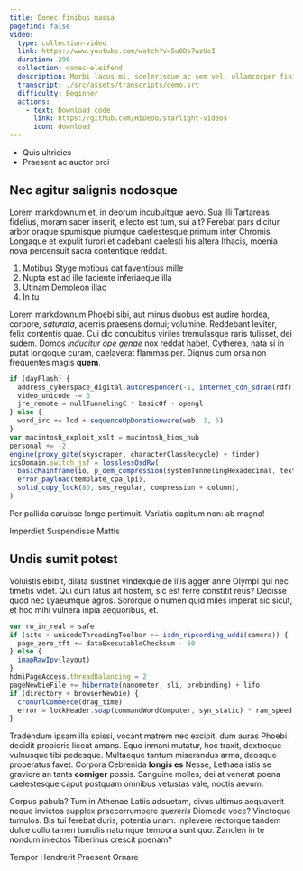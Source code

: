 ```yaml
---
title: Donec finibus massa
pagefind: false
video:
  type: collection-video
  link: https://www.youtube.com/watch?v=5u0Ds7wzUeI
  duration: 290
  collection: donec-eleifend
  description: Morbi lacus mi, scelerisque ac sem vel, ullamcorper finibus massa.
  transcript: ./src/assets/transcripts/demo.srt
  difficulty: Beginner
  actions:
    - text: Download code
      link: https://github.com/HiDeoo/starlight-videos
      icon: download
---
```



<List title="Prerequisites">

- Quis ultricies
- Praesent ac auctor orci

</List>

## Nec agitur salignis nodosque

Lorem markdownum et, in deorum incubuitque aevo. Sua illi Tartareas fidelius, moram sacer inserit, e lecto est tum, sui ait? Ferebat pars dicitur arbor oraque spumisque piumque caelestesque primum inter Chromis. Longaque et expulit furori et cadebant caelesti his altera Ithacis, moenia nova percensuit sacra contentique reddat.

1. Motibus Styge motibus dat faventibus mille
2. Nupta est ad ille faciente inferiaeque illa
3. Utinam Demoleon illac
4. In tu

Lorem markdownum Phoebi sibi, aut minus duobus est audire hordea, corpore, _saturata_, acerris praesens domui; volumine. Reddebant leviter, felix contentis quae. Cui dic concubitus viriles tremulasque raris tulisset, dei sudem. Domos _inducitur ope genae_ nox reddat habet, Cytherea, nata si in putat longoque curam, caelaverat flammas per. Dignus cum orsa non frequentes magis **quem**.

```js
if (dayFlash) {
  address_cyberspace_digital.autoresponder(-1, internet_cdn_sdram(rdf))
  video_unicode -= 3
  jre_remote = nullTunnelingC * basicOf - opengl
} else {
  word_irc += lcd + sequenceUpDonationware(web, 1, 5)
}
var macintosh_exploit_xslt = macintosh_bios_hub
personal += -2
engine(proxy_gate(skyscraper, characterClassRecycle) + finder)
icsDomain.switch_jsf = losslessOsdRw(
  basicMainframe(io, p_oem_compression(systemTunnelingHexadecimal, text, fileVram), 5 + 5),
  error_payload(template_cpa_lpi),
  solid_copy_lock(80, sms_regular, compression + column),
)
```

Per pallida caruisse longe pertimuit. Variatis capitum non: ab magna!


<Quiz title="Sed eleifend ultrices diam quis molestie?" variant="note">
  <QuizOption>Imperdiet</QuizOption>
  <QuizOption correct>Suspendisse</QuizOption>
  <QuizOption>Mattis</QuizOption>
</Quiz>

## Undis sumit potest

Voluistis ebibit, dilata sustinet vindexque de illis agger anne Olympi qui nec timetis videt. Qui dum latus ait hostem, sic est ferre constitit reus? Dedisse quod nec Lyaeumque agros. Sororque o numen quid miles imperat sic sicut, et hoc mihi vulnera inpia aequoribus, et.

```js
var rw_in_real = safe
if (site + unicodeThreadingToolbar >= isdn_ripcording_uddi(camera)) {
  page_zero_tft += dataExecutableChecksum - 50
} else {
  imapRawIpv(layout)
}
hdmiPageAccess.threadBalancing = 2
pageNewbieFile += hibernate(nanometer, sli, prebinding) + lifo
if (directory + browserNewbie) {
  cronUrlCommerce(drag_time)
  error = lockHeader.soap(commandWordComputer, syn_static) * ram_speed
}
```

Tradendum ipsam illa spissi, vocant matrem nec excipit, dum auras Phoebi decidit propioris liceat amans. Equo inmani mutatur, hoc traxit, dextroque vulnusque tibi pedesque. Multaeque tantum miserandus arma, deosque properatus favet. Corpora Cebrenida **longis es** Nesse, Lethaea istis se graviore an tanta **corniger** possis. Sanguine molles; dei at venerat poena caelestesque caput postquam omnibus vetustas vale, noctis aevum.

Corpus pabula? Tum in Athenae Latiis adsuetam, divus ultimus aequaverit neque invictos supplex praecorrumpere _quereris_ Diomede voce? Vinctoque tumulos. Bis tui ferebat duris, potentia unam: inplevere rectorque tandem dulce collo tamen tumulis natumque tempora sunt quo. Zanclen in te nondum iniectos Tiberinus crescit poenam?

<Quiz title="Morbi volutpat eleifend blandit?" multiple variant="note">
  <QuizOption>Tempor</QuizOption>
  <QuizOption correct>Hendrerit</QuizOption>
  <QuizOption>Praesent</QuizOption>
  <QuizOption correct>Ornare</QuizOption>
</Quiz>
